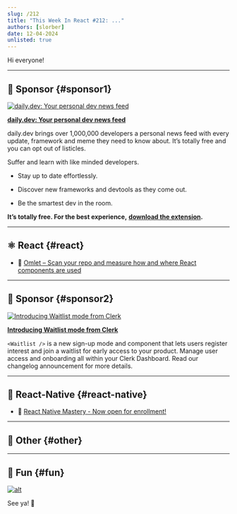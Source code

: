```yaml
---
slug: /212
title: "This Week In React #212: ..."
authors: [slorber]
date: 12-04-2024
unlisted: true
---
```


Hi everyone!

<Todo />

<!-- truncate -->


<Support />

---

## 💸 Sponsor {#sponsor1}

[![daily.dev:  Your personal dev news feed](/emails/issues/212/daily.jpg)](https://daily.dev/w/this-week-in-react)

**[daily.dev:  Your personal dev news feed](https://daily.dev/w/this-week-in-react)**

daily.dev brings over 1,000,000 developers a personal news feed with every update, framework and meme they need to know about. It’s totally free and you can opt out of listicles.

Suffer and learn with like minded developers. 

*   Stay up to date effortlessly. 
    
*   Discover new frameworks and devtools as they come out. 
    
*   Be the smartest dev in the room. 
    

**It’s totally free. For the best experience,** [**download the extension**](https://chromewebstore.google.com/detail/dailydev-the-homepage-dev/jlmpjdjjbgclbocgajdjefcidcncaied?hl=en)**.**


---

## ⚛️ React {#react}

<Todo />

- 💸 [Omlet – Scan your repo and measure how and where React components are used](https://omlet.dev/?utm_campaign=partner_this-week-in-react_newsletter-quick-link-nov-2024)

<SubscribeFormEmbed placement="middle" />

---

## 💸 Sponsor {#sponsor2}

[![Introducing Waitlist mode from Clerk](/emails/issues/212/clerk.jpg)](https://go.clerk.com/tWHD2yj)

**[Introducing Waitlist mode from Clerk](https://go.clerk.com/tWHD2yj)**

`<Waitlist />` is a new sign-up mode and component that lets users register interest and join a waitlist for early access to your product. Manage user access and onboarding all within your Clerk Dashboard. Read our changelog announcement for more details.


---

## 📱 React-Native {#react-native}

<Todo />

- 💸 [React Native Mastery - Now open for enrollment!](https://notjust.dev/react-native-mastery?utm_source=twir&utm_medium=email)

---

## 🔀 Other {#other}

<Todo />

---

## 🤭 Fun {#fun}

<Todo />

[![alt](/emails/issues/122/meme.jpg)](https://twitter.com/TODOTODOTODOTODOTODOTODOTODOTODOTODOTODO)

See ya! 👋
